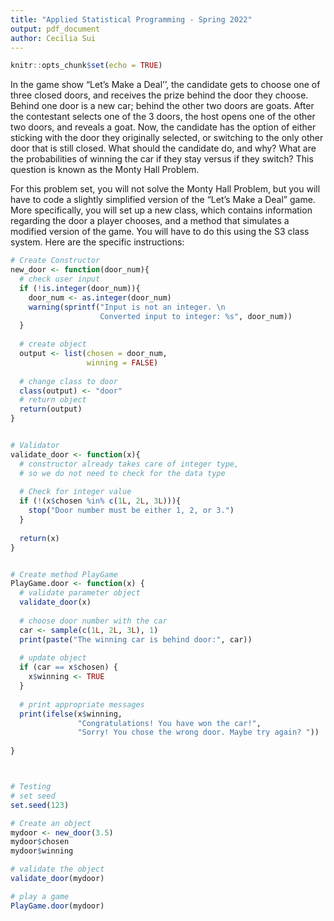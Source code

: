 ```yaml
---
title: "Applied Statistical Programming - Spring 2022"
output: pdf_document
author: Cecilia Sui
---
```


```r
knitr::opts_chunk$set(echo = TRUE)
```

\begin{center}
{\Large{\textbf{Problem Set 3}}} \\
\vspace{4 bp}
Due Wednesday, March 2, 10:00 AM (Before Class) \\
\end{center}

\section*{Instructions}
\begin{enumerate}
  \item The following questions should each be answered within an R script. Be sure to provide many comments in the script to facilitate grading. Undocumented code will not be graded.
  
  \item Work on git. Fork the repository found at \url{https://github.com/johnsontr/AppliedStatisticalProgramming2022} and add your code for Problem Set 3, committing and pushing frequently. Use meaningful commit messages because these will affect your grade.
  \item You may work in teams, but each student should develop their own Rmarkdown file. To be clear, there should be no copy and paste. Each keystroke in the assignment should be your own.
  \item For students new to programming, this may take a while. Get started.
\end{enumerate}

\section*{Let's Make a Deal\footnote{\url{https://en.wikipedia.org/wiki/Let's_Make_a_Deal}}}
In the game show "Let's Make a Deal'', the candidate gets to choose one of three closed doors, and receives the prize behind the door they choose. Behind one door is a new car; behind the other two doors are goats. After the contestant selects one of the 3 doors, the host opens one of the other two doors, and reveals a goat. Now, the candidate has the option of either sticking with the door they originally selected, or switching to the only other door that is still closed. What should the candidate do, and why? What are the probabilities of winning the car if they stay versus if they switch? This question is known as the Monty Hall Problem.


\subsection*{Your tasks}
For this problem set, you will not solve the Monty Hall Problem, but you will have to code a slightly simplified version of the "Let's Make a Deal" game. More specifically, you will set up a new class, which contains information regarding the door a player chooses, and a method that simulates a modified version of the game. You will have to do this using the S3 class system. Here are the specific instructions:

\begin{enumerate}
  \item Define a new class: \texttt{door}. Objects of this class simply take on one numeric value: 1, 2, or 3 -- indicating which door a candidate chooses.
  \item Create a method for \texttt{door} objects that is called \texttt{PlayGame}. This method is supposed to do the following:
\begin{itemize}
  \item take the numeric value that is stored in the \texttt{door} object,
  \item draw a random number between 1 and 3 that presents the door behind which the car is hidden,
  \item compare the two numbers, and print a message congratulating a winning candidate that chose the correct door, or expressing sympathies for a losing candidate that chose the wrong door.
\end{itemize}
  \item Write: 
  \begin{itemize}
    \item a construction function that allows the user to create a \texttt{door} object,
    \item and a validation function that checks whether the value stored in \texttt{door} is actually an integer
  \end{itemize}
\end{enumerate}

```r
# Create Constructor
new_door <- function(door_num){
  # check user input
  if (!is.integer(door_num)){
    door_num <- as.integer(door_num)
    warning(sprintf("Input is not an integer. \n 
                    Converted input to integer: %s", door_num))
  }
  
  # create object 
  output <- list(chosen = door_num,
                 winning = FALSE)
  
  # change class to door 
  class(output) <- "door"
  # return object 
  return(output)
}


# Validator 
validate_door <- function(x){
  # constructor already takes care of integer type,
  # so we do not need to check for the data type 
  
  # Check for integer value
  if (!(x$chosen %in% c(1L, 2L, 3L))){
    stop("Door number must be either 1, 2, or 3.")
  }
  
  return(x)
}


# Create method PlayGame
PlayGame.door <- function(x) {
  # validate parameter object 
  validate_door(x)
  
  # choose door number with the car
  car <- sample(c(1L, 2L, 3L), 1)
  print(paste("The winning car is behind door:", car))
  
  # update object 
  if (car == x$chosen) {
    x$winning <- TRUE
  }
  
  # print appropriate messages 
  print(ifelse(x$winning, 
               "Congratulations! You have won the car!",
               "Sorry! You chose the wrong door. Maybe try again? "))
  
}



# Testing 
# set seed
set.seed(123)

# Create an object 
mydoor <- new_door(3.5)
mydoor$chosen
mydoor$winning

# validate the object
validate_door(mydoor) 

# play a game
PlayGame.door(mydoor)

```

